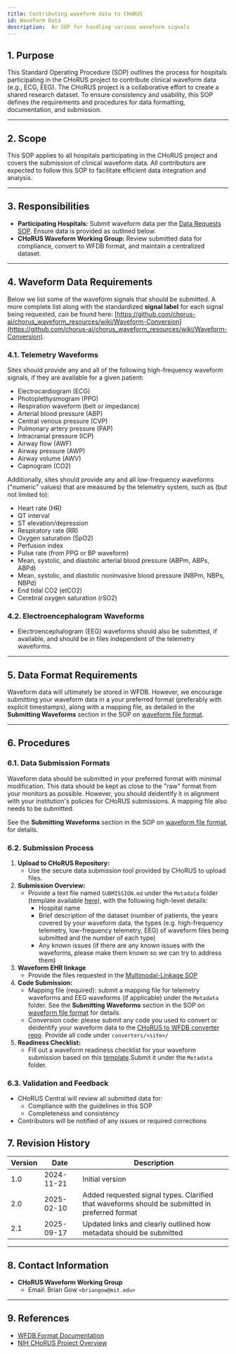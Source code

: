 ```yaml
---
title: Contributing waveform data to CHoRUS
id: Waveform Data
description:  An SOP for handling various waveform signals
---
```


## 1. Purpose

This Standard Operating Procedure (SOP) outlines the process for hospitals participating in the CHoRUS project to contribute clinical waveform data (e.g., ECG, EEG). The CHoRUS project is a collaborative effort to create a shared research dataset. To ensure consistency and usability, this SOP defines the requirements and procedures for data formatting, documentation, and submission.

---

## 2. Scope

This SOP applies to all hospitals participating in the CHoRUS project and covers the submission of clinical waveform data. All contributors are expected to follow this SOP to facilitate efficient data integration and analysis.

---

## 3. Responsibilities

- **Participating Hospitals:** Submit waveform data per the [Data Requests SOP](https://chorus-ai.github.io/Chorus_SOP/docs/Data-Requests/). Ensure data is provided as outlined below.
- **CHoRUS Waveform Working Group:** Review submitted data for compliance, convert to WFDB format, and maintain a centralized dataset.

---

## 4. Waveform Data Requirements

Below we list some of the waveform signals that should be submitted. A more complete list along with the standardized **signal label** for each signal being requested, can be found here: [https://github.com/chorus-ai/chorus_waveform_resources/wiki/Waveform-Conversion](https://github.com/chorus-ai/chorus_waveform_resources/wiki/Waveform-Conversion).


### 4.1. Telemetry Waveforms

Sites should provide any and all of the following high-frequency waveform signals, if
they are available for a given patient:

- Electrocardiogram (ECG)
- Photoplethysmogram (PPG)
- Respiration waveform (belt or impedance)
- Arterial blood pressure (ABP)
- Central venous pressure (CVP)
- Pulmonary artery pressure (PAP)
- Intracranial pressure (ICP)
- Airway flow (AWF)
- Airway pressure (AWP)
- Airway volume (AWV)
- Capnogram (CO2)

Additionally, sites should provide any and all low-frequency waveforms ("numeric" values) that are
measured by the telemetry system, such as (but not limited to):

- Heart rate (HR)
- QT interval
- ST elevation/depression
- Respiratory rate (RR)
- Oxygen saturation (SpO2)
- Perfusion index
- Pulse rate (from PPG or BP waveform)
- Mean, systolic, and diastolic arterial blood pressure (ABPm, ABPs,
 ABPd)
- Mean, systolic, and diastolic noninvasive blood pressure (NBPm, NBPs,
 NBPd)
- End tidal CO2 (etCO2)
- Cerebral oxygen saturation (rSO2)

### 4.2. Electroencephalogram Waveforms

- Electroencephalogram (EEG) waveforms should also be submitted, if available, and should be in files independent of the telemetry waveforms. 
---

## 5. Data Format Requirements

Waveform data will ultimately be stored in WFDB. However, we encourage submitting your waveform data in a your preferred format (preferably with explicit timestamps), along with a mapping file, as detailed in the **Submitting Waveforms** section in the SOP on [waveform file format](waveform-file-format.mdx).

---

## 6. Procedures

### 6.1. Data Submission Formats

Waveform data should be submitted in your preferred format with minimal modification. This data should be kept as close to the "raw" format from your monitors as possible. However, you should deidentify it in alignment with your institution's policies for CHoRUS submissions. A mapping file also needs to be submitted.

See the **Submitting Waveforms** section in the SOP on [waveform file format](waveform-file-format.mdx), for details.

### 6.2. Submission Process

1. **Upload to CHoRUS Repository:**
   - Use the secure data submission tool provided by CHoRUS to upload files.
2. **Submission Overview:**
   - Provide a text file named `SUBMISSION.md` under the `Metadata` folder (template available [here](https://raw.githubusercontent.com/chorus-ai/chorus_waveform_resources/refs/heads/main/submission/templates/SUBMISSION_template.md)), with the following high-level details:
     - Hospital name
     - Brief description of the dataset (number of patients, the years covered by your waveform data, the types (e.g. high-frequency telemetry, low-frequency telemetry, EEG) of waveform files being submitted and the number of each type)
     - Any known issues (if there are any known issues with the waveforms, please make them known so we can try to address them)
3. **Waveform EHR linkage**
   - Provide the files requested in the [Multimodal-Linkage SOP](https://chorus-ai.github.io/Chorus_SOP/docs/Multimodal-Linkage/)
4. **Code Submission:**
   - Mapping file (required): submit a mapping file for telemetry waveforms and EEG waveforms (if applicable) under the `Metadata` folder. See the **Submitting Waveforms** section in the SOP on [waveform file format](waveform-file-format.mdx) for details.
   - Conversion code: please submit any code you used to convert or deidentify your waveform data to the [CHoRUS to WFDB converter repo](https://github.com/chorus-ai/chorus_waveform_conversion). Provide all code under `converters/<site>/` 
5. **Readiness Checklist:**
   - Fill out a waveform readiness checklist for your waveform submission based on this [template](https://raw.githubusercontent.com/chorus-ai/chorus_waveform_resources/refs/heads/main/submission/templates/READINESS_template.md).Submit it under the `Metadata` folder.


### 6.3. Validation and Feedback

- CHoRUS Central will review all submitted data for:
  - Compliance with the guidelines in this SOP
  - Completeness and consistency
- Contributors will be notified of any issues or required corrections

## 7. Revision History

| Version | Date       | Description                                |
|---------|------------|--------------------------------------------|
| 1.0     | 2024-11-21 | Initial version                            |
| 2.0     | 2025-02-10 | Added requested signal types. Clarified that waveforms should be submitted in preferred format |
| 2.1     | 2025-09-17 | Updated links and clearly outlined how metadata should be submitted |

---

## 8. Contact Information

- **CHoRUS Waveform Working Group**
  - Email: Brian Gow `<briangow@mit.edu>`

---

## 9. References

- [WFDB Format Documentation](https://wfdb.io/)
- [NIH CHoRUS Project Overview](https://chorus4ai.org/)
